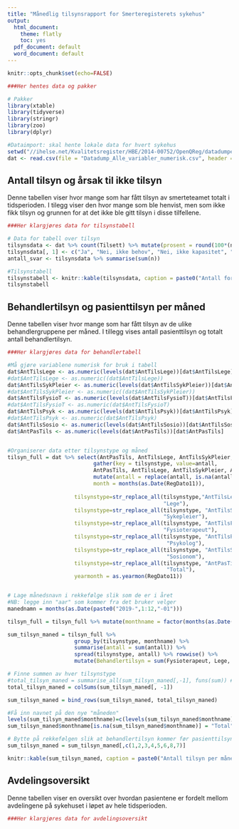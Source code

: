 ```yaml
---
title: "Månedlig tilsynsrapport for Smerteregisterets sykehus"
output:
  html_document:
    theme: flatly
    toc: yes
  pdf_document: default
  word_document: default
---
```

```r
knitr::opts_chunk$set(echo=FALSE)
```

```r
###Her hentes data og pakker 

# Pakker
library(xtable)
library(tidyverse)
library(stringr)
library(zoo)
library(dplyr)

#Dataimport: skal hente lokale data for hvert sykehus
setwd("//ihelse.net/Kvalitetsregister/HBE/2014-00752/OpenQReg/datadumper/prod/Lokale data/Datadump Alle Variable Numerisk/2019-04-01/")
dat <- read.csv(file = "Datadump_Alle_variabler_numerisk.csv", header = TRUE, sep = ";") 

```

## Antall tilsyn og årsak til ikke tilsyn

Denne tabellen viser hvor mange som har fått tilsyn av smerteteamet totalt i tidsperioden. I tilegg viser den hvor mange som ble henvist, men som ikke fikk tilsyn og grunnen for at det ikke ble gitt tilsyn i disse tilfellene.

```r
###Her klargjøres data for tilsynstabell

# Data for tabell over tilsyn
tilsynsdata <- dat %>% count(Tilsett) %>% mutate(prosent = round(100*(n/sum(n))))
tilsynsdata[, 1] <- c("Ja", "Nei, ikke behov", "Nei, ikke kapasitet", "Nei, men gitt råd", "Nei, annen grunn")
antall_svar <- tilsynsdata %>% summarise(sum(n))

#Tilsynstabell
tilsynstabell <- knitr::kable(tilsynsdata, caption = paste0("Antall for hver kategori om pasienten har fått tilsyn."), col.names = c("Har pasienten fått tilsyn?", "Antall ", "Prosent"))
tilsynstabell
```


## Behandlertilsyn og pasienttilsyn per måned

Denne tabellen viser hvor mange som har fått tilsyn av de ulike behandlergruppene per måned. I tillegg vises antall pasienttilsyn og totalt antall behandlertilsyn. 

```r
###Her klargjøres data for behandlertabell

#Må gjøre variablene numerisk for bruk i tabell
dat$AntTilsLege <- as.numeric(levels(dat$AntTilsLege))[dat$AntTilsLege]
#dat$AntTilsLege <- as.numeric((dat$AntTilsLege))
dat$AntTilsSykPleier <- as.numeric(levels(dat$AntTilsSykPleier))[dat$AntTilsSykPleier]
#dat$AntTilsSykPleier <- as.numeric((dat$AntTilsSykPleier))
dat$AntTilsFysioT <- as.numeric(levels(dat$AntTilsFysioT))[dat$AntTilsFysioT]
#dat$AntTilsFysioT <- as.numeric(dat$AntTilsFysioT)
dat$AntTilsPsyk <- as.numeric(levels(dat$AntTilsPsyk))[dat$AntTilsPsyk]
#dat$AntTilsPsyk <- as.numeric(dat$AntTilsPsyk)
dat$AntTilsSosio <- as.numeric(levels(dat$AntTilsSosio))[dat$AntTilsSosio]
dat$AntPasTils <- as.numeric(levels(dat$AntPasTils))[dat$AntPasTils]


#Organiserer data etter tilsynstype og måned
tilsyn_full = dat %>% select(AntPasTils, AntTilsLege, AntTilsSykPleier, AntTilsFysioT, AntTilsPsyk, AntTilsSosio, RegDato11) %>% 
                           gather(key = tilsynstype, value=antall, 
                           AntPasTils, AntTilsLege, AntTilsSykPleier, AntTilsFysioT, AntTilsPsyk, AntTilsSosio) %>% 
                           mutate(antall = replace(antall, is.na(antall), 0), 
                           month = months(as.Date(RegDato11)),
                                                 
                     tilsynstype=str_replace_all(tilsynstype,"AntTilsLege", 
                                                 "Lege"),
                     tilsynstype=str_replace_all(tilsynstype, "AntTilsSykPleier",
                                                 "Sykepleier"), 
                     tilsynstype=str_replace_all(tilsynstype, "AntTilsFysioT", 
                                                 "Fysioterapeut"),
                     tilsynstype=str_replace_all(tilsynstype, "AntTilsPsyk", 
                                                  "Psykolog"),
                     tilsynstype=str_replace_all(tilsynstype, "AntTilsSosio", 
                                                  "Sosionom"),
                     tilsynstype=str_replace_all(tilsynstype, "AntPasTils", 
                                                  "Total"),
                     yearmonth = as.yearmon(RegDato11))


# Lage månedsnavn i rekkefølge slik som de er i året
#NB: legge inn "aar" som kommer fra det bruker velger
manednamn = months(as.Date(paste0("2019-",1:12,"-01")))

tilsyn_full = tilsyn_full %>% mutate(monthname = factor(months(as.Date(RegDato11)), levels = manednamn)) 

sum_tilsyn_maned = tilsyn_full %>% 
                     group_by(tilsynstype, monthname) %>% 
                     summarise(antall = sum(antall)) %>% 
                     spread(tilsynstype, antall) %>% rowwise() %>% 
                     mutate(Behandlertilsyn = sum(Fysioterapeut, Lege, Psykolog, Sosionom, Sykepleier))

# Finne summen av hver tilsynstype
#total_tilsyn_maned = summarise_all(sum_tilsyn_maned[,-1], funs(sum)) #må "ungroup" hvis denne skal brukes
total_tilsyn_maned = colSums(sum_tilsyn_maned[, -1])

sum_tilsyn_maned = bind_rows(sum_tilsyn_maned, total_tilsyn_maned)

#Få inn navnet på den nye "måneden"
levels(sum_tilsyn_maned$monthname)=c(levels(sum_tilsyn_maned$monthname), "Total")
sum_tilsyn_maned$monthname[is.na(sum_tilsyn_maned$monthname)] = "Total"

# Bytte på rekkefølgen slik at behandlertilsyn kommer før pasienttilsyn
sum_tilsyn_maned = sum_tilsyn_maned[,c(1,2,3,4,5,6,8,7)]

knitr::kable(sum_tilsyn_maned, caption = paste0("Antall tilsyn per måned for de ulike behandlergruppene."), col.names = c("Måned", "Fysioterapeut", "Lege", "Psykolog", "Sosionom", "Sykepleier", "Behandlertilsyn", "Pasienttilsyn"))

```


## Avdelingsoversikt

Denne tabellen viser en oversikt over hvordan pasientene er fordelt mellom avdelingene på sykehuset i løpet av hele tidsperioden.

```r
###Her klargjøres data for avdelingsoversikt


```
